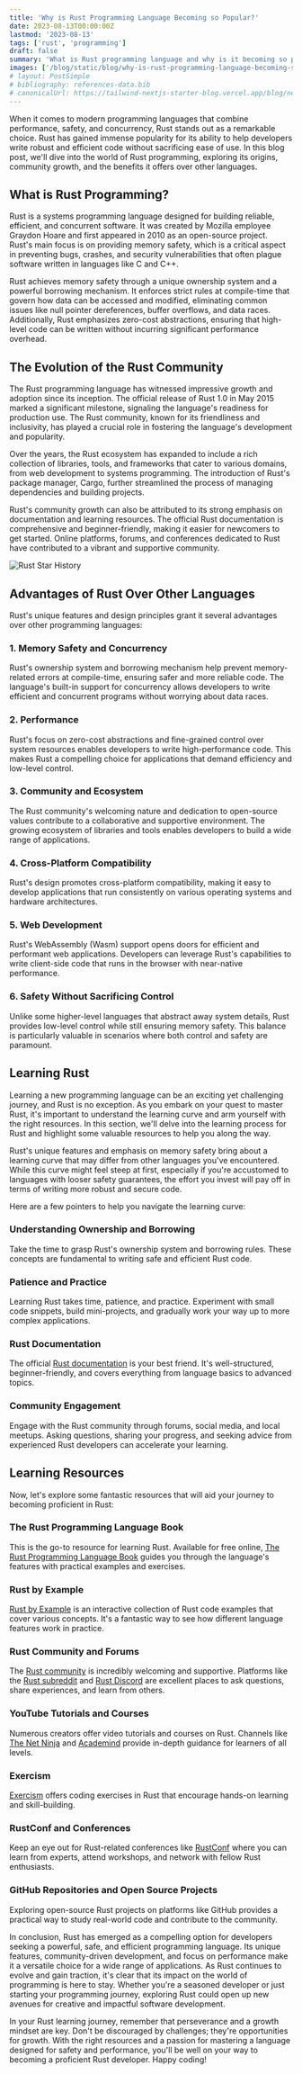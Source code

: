 ```yaml
---
title: 'Why is Rust Programming Language Becoming so Popular?'
date: 2023-08-13T00:00:00Z
lastmod: '2023-08-13'
tags: ['rust', 'programming']
draft: false
summary: 'What is Rust programming language and why is it becoming so popular?'
images: ['/blog/static/blog/why-is-rust-programming-language-becoming-so-popular/cover.png']
# layout: PostSimple
# bibliography: references-data.bib
# canonicalUrl: https://tailwind-nextjs-starter-blog.vercel.app/blog/new-features-in-v1/
---
```


When it comes to modern programming languages that combine performance, safety, and concurrency, Rust stands out as a remarkable choice. Rust has gained immense popularity for its ability to help developers write robust and efficient code without sacrificing ease of use. In this blog post, we'll dive into the world of Rust programming, exploring its origins, community growth, and the benefits it offers over other languages.

## What is Rust Programming?

Rust is a systems programming language designed for building reliable, efficient, and concurrent software. It was created by Mozilla employee Graydon Hoare and first appeared in 2010 as an open-source project. Rust's main focus is on providing memory safety, which is a critical aspect in preventing bugs, crashes, and security vulnerabilities that often plague software written in languages like C and C++.

Rust achieves memory safety through a unique ownership system and a powerful borrowing mechanism. It enforces strict rules at compile-time that govern how data can be accessed and modified, eliminating common issues like null pointer dereferences, buffer overflows, and data races. Additionally, Rust emphasizes zero-cost abstractions, ensuring that high-level code can be written without incurring significant performance overhead.

## The Evolution of the Rust Community

The Rust programming language has witnessed impressive growth and adoption since its inception. The official release of Rust 1.0 in May 2015 marked a significant milestone, signaling the language's readiness for production use. The Rust community, known for its friendliness and inclusivity, has played a crucial role in fostering the language's development and popularity.

Over the years, the Rust ecosystem has expanded to include a rich collection of libraries, tools, and frameworks that cater to various domains, from web development to systems programming. The introduction of Rust's package manager, Cargo, further streamlined the process of managing dependencies and building projects.

Rust's community growth can also be attributed to its strong emphasis on documentation and learning resources. The official Rust documentation is comprehensive and beginner-friendly, making it easier for newcomers to get started. Online platforms, forums, and conferences dedicated to Rust have contributed to a vibrant and supportive community.

![Rust Star History](/blog/static/blog/why-is-rust-programming-language-becoming-so-popular/star-history.png)

## Advantages of Rust Over Other Languages

Rust's unique features and design principles grant it several advantages over other programming languages:

### 1. Memory Safety and Concurrency

Rust's ownership system and borrowing mechanism help prevent memory-related errors at compile-time, ensuring safer and more reliable code. The language's built-in support for concurrency allows developers to write efficient and concurrent programs without worrying about data races.

### 2. Performance

Rust's focus on zero-cost abstractions and fine-grained control over system resources enables developers to write high-performance code. This makes Rust a compelling choice for applications that demand efficiency and low-level control.

### 3. Community and Ecosystem

The Rust community's welcoming nature and dedication to open-source values contribute to a collaborative and supportive environment. The growing ecosystem of libraries and tools enables developers to build a wide range of applications.

### 4. Cross-Platform Compatibility

Rust's design promotes cross-platform compatibility, making it easy to develop applications that run consistently on various operating systems and hardware architectures.

### 5. Web Development

Rust's WebAssembly (Wasm) support opens doors for efficient and performant web applications. Developers can leverage Rust's capabilities to write client-side code that runs in the browser with near-native performance.

### 6. Safety Without Sacrificing Control

Unlike some higher-level languages that abstract away system details, Rust provides low-level control while still ensuring memory safety. This balance is particularly valuable in scenarios where both control and safety are paramount.

## Learning Rust

Learning a new programming language can be an exciting yet challenging journey, and Rust is no exception. As you embark on your quest to master Rust, it's important to understand the learning curve and arm yourself with the right resources. In this section, we'll delve into the learning process for Rust and highlight some valuable resources to help you along the way.

Rust's unique features and emphasis on memory safety bring about a learning curve that may differ from other languages you've encountered. While this curve might feel steep at first, especially if you're accustomed to languages with looser safety guarantees, the effort you invest will pay off in terms of writing more robust and secure code.

Here are a few pointers to help you navigate the learning curve:

### Understanding Ownership and Borrowing

Take the time to grasp Rust's ownership system and borrowing rules. These concepts are fundamental to writing safe and efficient Rust code.

### Patience and Practice

Learning Rust takes time, patience, and practice. Experiment with small code snippets, build mini-projects, and gradually work your way up to more complex applications.

### Rust Documentation

The official [Rust documentation](https://doc.rust-lang.org) is your best friend. It's well-structured, beginner-friendly, and covers everything from language basics to advanced topics.

### Community Engagement

Engage with the Rust community through forums, social media, and local meetups. Asking questions, sharing your progress, and seeking advice from experienced Rust developers can accelerate your learning.

## Learning Resources

Now, let's explore some fantastic resources that will aid your journey to becoming proficient in Rust:

### The Rust Programming Language Book

This is the go-to resource for learning Rust. Available for free online, [The Rust Programming Language Book](https://doc.rust-lang.org/book) guides you through the language's features with practical examples and exercises.

### Rust by Example

[Rust by Example](https://doc.rust-lang.org/rust-by-example) is an interactive collection of Rust code examples that cover various concepts. It's a fantastic way to see how different language features work in practice.

### Rust Community and Forums

The [Rust community](https://www.rust-lang.org/community) is incredibly welcoming and supportive. Platforms like the [Rust subreddit](https://www.reddit.com/r/rust/) and [Rust Discord](https://discord.gg/rust-lang) are excellent places to ask questions, share experiences, and learn from others.

### YouTube Tutorials and Courses

Numerous creators offer video tutorials and courses on Rust. Channels like [The Net Ninja](https://www.youtube.com/c/TheNetNinja) and [Academind](https://www.youtube.com/c/Academind) provide in-depth guidance for learners of all levels.

### Exercism

[Exercism](https://exercism.io/tracks/rust) offers coding exercises in Rust that encourage hands-on learning and skill-building.

### RustConf and Conferences

Keep an eye out for Rust-related conferences like [RustConf](https://rustconf.com) where you can learn from experts, attend workshops, and network with fellow Rust enthusiasts.

### GitHub Repositories and Open Source Projects

Exploring open-source Rust projects on platforms like GitHub provides a practical way to study real-world code and contribute to the community.

In conclusion, Rust has emerged as a compelling option for developers seeking a powerful, safe, and efficient programming language. Its unique features, community-driven development, and focus on performance make it a versatile choice for a wide range of applications. As Rust continues to evolve and gain traction, it's clear that its impact on the world of programming is here to stay. Whether you're a seasoned developer or just starting your programming journey, exploring Rust could open up new avenues for creative and impactful software development.

In your Rust learning journey, remember that perseverance and a growth mindset are key. Don't be discouraged by challenges; they're opportunities for growth. With the right resources and a passion for mastering a language designed for safety and performance, you'll be well on your way to becoming a proficient Rust developer. Happy coding!
